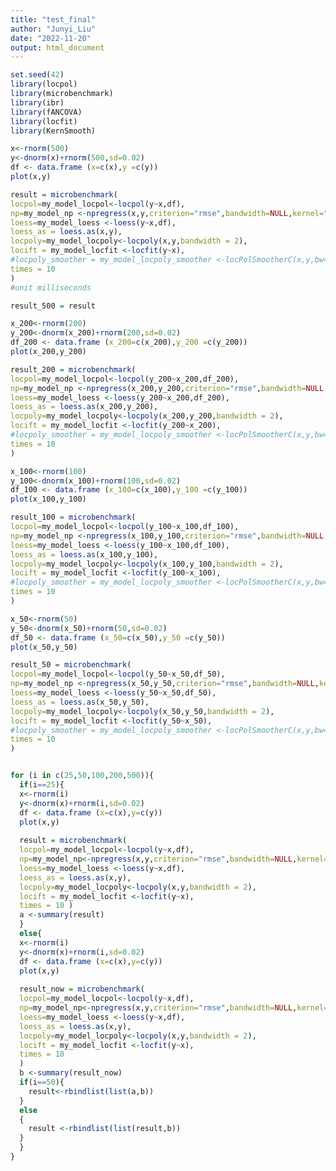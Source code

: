 ```yaml
---
title: "test_final"
author: "Junyi_Liu"
date: "2022-11-20"
output: html_document
---
```


```r
set.seed(42)
library(locpol)
library(microbenchmark)
library(ibr)
library(fANCOVA)
library(locfit)
library(KernSmooth)
```


```r
x<-rnorm(500)
y<-dnorm(x)+rnorm(500,sd=0.02)
df <- data.frame (x=c(x),y =c(y))
plot(x,y)
```

```r
result = microbenchmark(
locpol=my_model_locpol<-locpol(y~x,df),
np=my_model_np <-npregress(x,y,criterion="rmse",bandwidth=NULL,kernel="g"),
loess=my_model_loess <-loess(y~x,df),
loess_as = loess.as(x,y),
locpoly=my_model_locpoly<-locpoly(x,y,bandwidth = 2),
locift = my_model_locfit <-locfit(y~x),
#locpoly_smoother = my_model_locpoly_smoother <-locPolSmootherC(x,y,bw=2,),
times = 10
)
#unit milliseconds
```

```r
result_500 = result
```


```r
x_200<-rnorm(200)
y_200<-dnorm(x_200)+rnorm(200,sd=0.02)
df_200 <- data.frame (x_200=c(x_200),y_200 =c(y_200))
plot(x_200,y_200)
```

```r
result_200 = microbenchmark(
locpol=my_model_locpol<-locpol(y_200~x_200,df_200),
np=my_model_np <-npregress(x_200,y_200,criterion="rmse",bandwidth=NULL,kernel="g"),
loess=my_model_loess <-loess(y_200~x_200,df_200),
loess_as = loess.as(x_200,y_200),
locpoly=my_model_locpoly<-locpoly(x_200,y_200,bandwidth = 2),
locift = my_model_locfit <-locfit(y_200~x_200),
#locpoly_smoother = my_model_locpoly_smoother <-locPolSmootherC(x,y,bw=2,),
times = 10
)
```

```r
x_100<-rnorm(100)
y_100<-dnorm(x_100)+rnorm(100,sd=0.02)
df_100 <- data.frame (x_100=c(x_100),y_100 =c(y_100))
plot(x_100,y_100)
```
```r
result_100 = microbenchmark(
locpol=my_model_locpol<-locpol(y_100~x_100,df_100),
np=my_model_np <-npregress(x_100,y_100,criterion="rmse",bandwidth=NULL,kernel="g"),
loess=my_model_loess <-loess(y_100~x_100,df_100),
loess_as = loess.as(x_100,y_100),
locpoly=my_model_locpoly<-locpoly(x_100,y_100,bandwidth = 2),
locift = my_model_locfit <-locfit(y_100~x_100),
#locpoly_smoother = my_model_locpoly_smoother <-locPolSmootherC(x,y,bw=2,),
times = 10
)
```

```r
x_50<-rnorm(50)
y_50<-dnorm(x_50)+rnorm(50,sd=0.02)
df_50 <- data.frame (x_50=c(x_50),y_50 =c(y_50))
plot(x_50,y_50)
```

```r
result_50 = microbenchmark(
locpol=my_model_locpol<-locpol(y_50~x_50,df_50),
np=my_model_np <-npregress(x_50,y_50,criterion="rmse",bandwidth=NULL,kernel="g"),
loess=my_model_loess <-loess(y_50~x_50,df_50),
loess_as = loess.as(x_50,y_50),
locpoly=my_model_locpoly<-locpoly(x_50,y_50,bandwidth = 2),
locift = my_model_locfit <-locfit(y_50~x_50),
#locpoly_smoother = my_model_locpoly_smoother <-locPolSmootherC(x,y,bw=2,),
times = 10
)
```

```r
  

```


```r
for (i in c(25,50,100,200,500)){
  if(i==25){
  x<-rnorm(i)
  y<-dnorm(x)+rnorm(i,sd=0.02)
  df <- data.frame (x=c(x),y=c(y))
  plot(x,y)
  
  result = microbenchmark(
  locpol=my_model_locpol<-locpol(y~x,df),
  np=my_model_np<-npregress(x,y,criterion="rmse",bandwidth=NULL,kernel="g"),
  loess=my_model_loess <-loess(y~x,df),
  loess_as = loess.as(x,y),
  locpoly=my_model_locpoly<-locpoly(x,y,bandwidth = 2),
  locift = my_model_locfit <-locfit(y~x),
  times = 10 )
  a <-summary(result)
  }
  else{
  x<-rnorm(i)
  y<-dnorm(x)+rnorm(i,sd=0.02)
  df <- data.frame (x=c(x),y=c(y))
  plot(x,y)
  
  result_now = microbenchmark(
  locpol=my_model_locpol<-locpol(y~x,df),
  np=my_model_np<-npregress(x,y,criterion="rmse",bandwidth=NULL,kernel="g"),
  loess=my_model_loess <-loess(y~x,df),
  loess_as = loess.as(x,y),
  locpoly=my_model_locpoly<-locpoly(x,y,bandwidth = 2),
  locift = my_model_locfit <-locfit(y~x),
  times = 10
  )
  b <-summary(result_now)
  if(i==50){
    result<-rbindlist(list(a,b))
  }
  else
  {
    result <-rbindlist(list(result,b))
  }
  }
}
```
